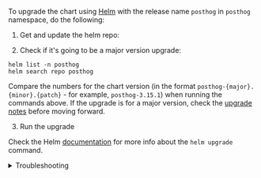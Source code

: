 
To upgrade the chart using [Helm](https://helm.sh/) with the release name `posthog` in `posthog` namespace, do the following:

1. Get and update the helm repo:

<CommandHelmGetRepoSnippet />

2. Check if it's going to be a major version upgrade:

```shell
helm list -n posthog
helm search repo posthog
```
Compare the numbers for the chart version (in the format `posthog-{major}.{minor}.{patch}` - for example, `posthog-3.15.1`) when running the commands above. If the upgrade is for a major version, check the [upgrade notes](/docs/self-host/deploy/upgrade-notes) before moving forward.

3. Run the upgrade

<CommandHelmUpgradeSnippet />

Check the Helm [documentation](https://helm.sh/docs/helm/helm_upgrade/) for more info about the `helm upgrade` command.

<details>
<summary>Troubleshooting</summary>
If you see this error

```
Error: UPGRADE FAILED: release posthog failed, and has been rolled back due to atomic being set: post-upgrade hooks failed: warning: Hook post-upgrade posthog/templates/migrate.job.yaml failed: jobs.batch "posthog-migrate" already exists
```

it happens because the migrate job was left around from a previous upgrade attempt, we just need to kill that job (`kubectl -n posthog delete job $(kubectl -n posthog get jobs --no-headers -o custom-columns=NAME:.metadata.name)`) before running the upgrade again.
</details>
